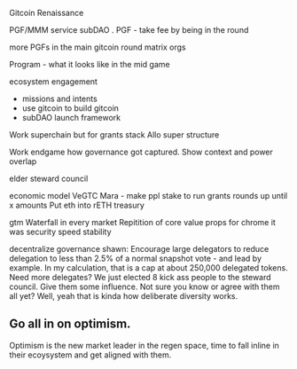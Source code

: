 Gitcoin Renaissance

PGF/MMM service subDAO .
PGF - take fee by being in the round

more PGFs in the main gitcoin round
matrix orgs

Program - what it looks like in the mid game

ecosystem engagement
- missions and intents
- use gitcoin to build gitcoin
- subDAO launch framework

Work superchain but for grants stack
Allo super structure

Work endgame how governance got captured. Show context and power overlap


elder steward council

economic model
VeGTC
Mara - make ppl stake to run grants rounds up until x amounts
Put eth into rETH treasury


gtm
Waterfall in every market
Repitition of core value props
	for chrome it was security speed stability

decentralize governance 
shawn: Encourage large delegators to reduce delegation to less than 2.5% of a normal snapshot vote - and lead by example. In my calculation, that is a cap at about 250,000 delegated tokens. Need more delegates? We just elected 8 kick ass people to the steward council. Give them some influence. Not sure you know or agree with them all yet? Well, yeah that is kinda how deliberate diversity works.


## Go all in on optimism.

Optimism is the new market leader in the regen space, time to fall inline in their ecoysystem and get aligned with them.

